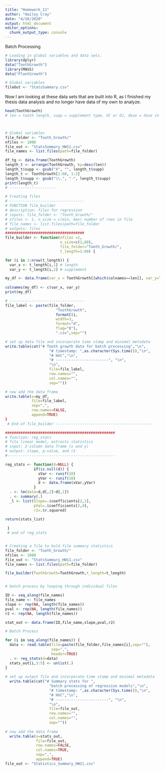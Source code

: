 ```yaml
---
title: "Homework_11"
author: "Hailey Cray"
date: "4/26/2020"
output: html_document
editor_options: 
  chunk_output_type: console
---
```

Batch Processing 
```r
# Loading in global variables and data sets.
library(dplyr)
data("ToothGrowth")
library(MASS)
data("PlantGrowth")

# Global variables
fileOut <- "StatsSummary.csv"
```
Now I am looking at these data sets that are built into R, as I finished my thesis data analysis and no longer have data of my own to analyze. 
```r
head(ToothGrowth)
# len = tooth length, supp = supplement type, VC or OJ, dose = dose in mg/day, n=60



# Global variables
file_folder <- "Tooth_Growth/"
nfiles <- 1000
file_out <- "StatsSummary_HW11.csv"
file_names <- list.files(path=file_folder)

df_tg <- data.frame(ToothGrowth) 
length_t <- arrange(ToothGrowth, by=desc(len))
length_t$supp <- gsub("X", "", length_t$supp)
length_t <- ToothGrowth[1:60, 1:2]
length_t$supp <- gsub("\\.", "-", length_t$supp)
print(length_t)
# ---------------------

# Creating files
# ----------------------------------
# FUNCTION file_builder
# description: files for regression
# inputs: file_folder <- "Tooth_Growth/"
# nfiles <- 1, n_size = c(min, max) number of rows in file
# file_names <- list.files(path=file_folder
# outputs: files
####################################
file_builder <- function(nfiles =1,
                         n_size=c(1,60),
                         file_folder="Tooth_Growth/",
                         t_length=1:60) {

for (i in 1:nrow(t_length)) {
  var_x <- t_length[i,1] # length
  var_y <- t_length[i,2] # supplement

my_df <- data.frame(var_x = ToothGrowth[[which(colnames==len]], var_y=ToothGrowth[[which(colnames==supp)]])
                                         
colnames(my_df) <- c(var_x, var_y)
print(my_df)

# ----------------------------------
file_label <- paste(file_folder,
                       "ToothGrowth",
                       formatC(i,
                       width=3,
                       format="d",
                       flag="0"),
                       ".csv",sep="")

# set up data file and incorporate time stamp and minimal metadata
write.table(cat("# Tooth growth data for batch processing","\n",
                    "# timestamp: ",as.character(Sys.time()),"\n",
                    "# HVC","\n",
                    "# ------------------------", "\n",
                    "\n",
                    file=file_label,
                    row.names="",
                    col.names="",
                    sep=""))

# now add the data frame
write.table(x=my_df,
            file=file_label,
            sep=",",
            row.names=FALSE,
            append=TRUE)
}
 # End of file_builder --------------------------------------------

##################################################
# function: reg_stats
# fits linear model, extracts statistics
# input: 2-column data frame (x and y)
# output: slope, p-value, and r2
#------------------------------------------------- 

reg_stats <- function(d=NULL) {
             if(is.null(d)) {
               xVar <- runif(10)
               yVar <- runif(10)
               d <- data.frame(xVar,yVar)
             }
  . <- lm(data=d,d[,2]~d[,1])
  . <- summary(.)
  _l <- list(Slope=.$coefficients[2,1],
             pVal=.$coefficients[2,4],
             r2=.$r.squared)
  
return(stats_list)

 }
 # end of reg_stats 


# Creating a file to hold file summary statistics
file_folder <- "Tooth_Growth/"
nfiles <- 1000
file_out <- "StatsSummary_HW11.csv"
file_names <- list.files(path=file_folder)

file_builder(ToothGrowth=ToothGrowth,t_length=t_length)


# batch process by looping through individual files

ID <- seq_along(file_names)
file_name <- file_names
slope <- rep(NA, length(file_names))
pval <- rep(NA, length(file_names))
r2 <- rep(NA, length(file_names))

stat_out <- data.frame(ID,file_name,slope,pval,r2)

# Batch Process

for (i in seq_along(file_names)) {
  data <- read.table(file=paste(file_folder,file_names[i],sep=""),
                     sep=",",
                     header=TRUE) 
  . <- reg_stats(d=data)
  stats_out[i,3:5] <- unlist(.)
}
  
# set up output file and incorporate time stamp and minimal metadata
  write.table(cat("# Summary stats for ",
                    "batch processing of regression models","\n",
                    "# timestamp: ",as.character(Sys.time()),"\n",
                    "# HVC","\n",
                    "# ------------------------", "\n",
                    "\n",
                    file=file_out,
                    row.names="",
                    col.names="",
                    sep=""))
  
# now add the data frame
  write.table(x=stats_out,
              file=file_out,
              row.names=FALSE,
              col.names=TRUE,
              sep=",",
              append=TRUE)
file_out <- "Statistics_Summary_HW11.csv"
```

